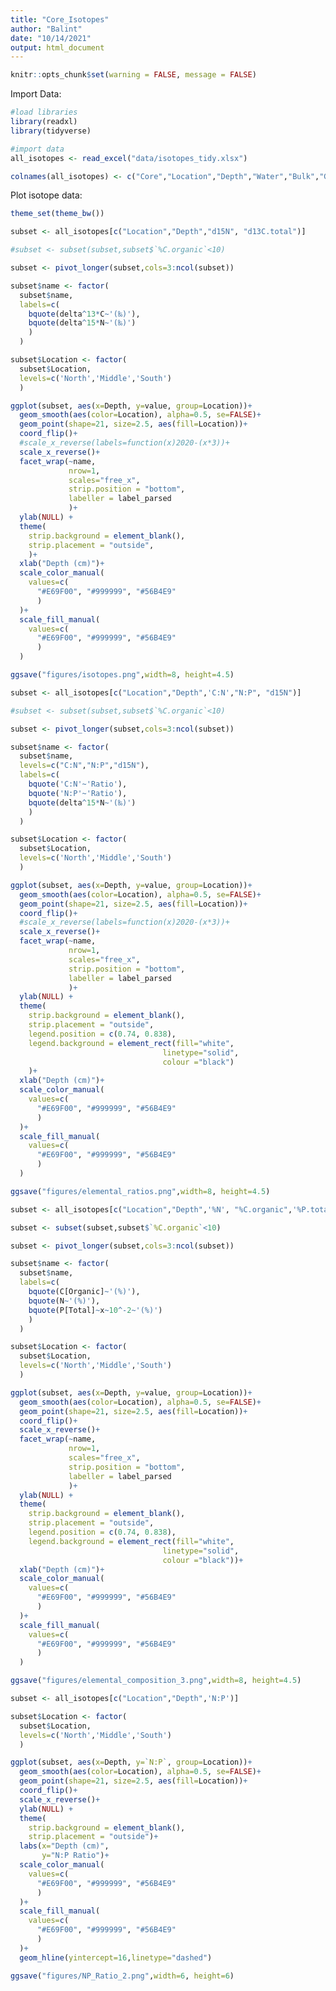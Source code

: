 ```yaml
---
title: "Core_Isotopes"
author: "Balint"
date: "10/14/2021"
output: html_document
---
```


```r
knitr::opts_chunk$set(warning = FALSE, message = FALSE)
```

Import Data:

```r
#load libraries
library(readxl)
library(tidyverse)

#import data
all_isotopes <- read_excel("data/isotopes_tidy.xlsx")

colnames(all_isotopes) <- c("Core","Location","Depth","Water","Bulk","Grainsize","d15N","%N","d13C.total","d13C.inorg","%C.total","%C.organic","%C.inorg","% inorg","C:N", '%P.total','N:P')

```

Plot isotope data:

```r
theme_set(theme_bw())

subset <- all_isotopes[c("Location","Depth","d15N", "d13C.total")]

#subset <- subset(subset,subset$`%C.organic`<10)

subset <- pivot_longer(subset,cols=3:ncol(subset))

subset$name <- factor(
  subset$name,
  labels=c(
    bquote(delta^13*C~'(‰)'),
    bquote(delta^15*N~'(‰)')
    )
  )

subset$Location <- factor(
  subset$Location,
  levels=c('North','Middle','South')
  )

ggplot(subset, aes(x=Depth, y=value, group=Location))+
  geom_smooth(aes(color=Location), alpha=0.5, se=FALSE)+
  geom_point(shape=21, size=2.5, aes(fill=Location))+
  coord_flip()+
  #scale_x_reverse(labels=function(x)2020-(x*3))+
  scale_x_reverse()+
  facet_wrap(~name,
             nrow=1,
             scales="free_x",
             strip.position = "bottom",
             labeller = label_parsed
             )+
  ylab(NULL) +
  theme(
    strip.background = element_blank(),
    strip.placement = "outside",
    )+
  xlab("Depth (cm)")+
  scale_color_manual(
    values=c(
      "#E69F00", "#999999", "#56B4E9"
      )
  )+
  scale_fill_manual(
    values=c(
      "#E69F00", "#999999", "#56B4E9"
      )
  )

ggsave("figures/isotopes.png",width=8, height=4.5)

```

```r

subset <- all_isotopes[c("Location","Depth",'C:N',"N:P", "d15N")]

#subset <- subset(subset,subset$`%C.organic`<10)

subset <- pivot_longer(subset,cols=3:ncol(subset))

subset$name <- factor(
  subset$name,
  levels=c("C:N","N:P","d15N"),
  labels=c(
    bquote('C:N'~'Ratio'),
    bquote('N:P'~'Ratio'),
    bquote(delta^15*N~'(‰)')
    )
  )

subset$Location <- factor(
  subset$Location,
  levels=c('North','Middle','South')
  )

ggplot(subset, aes(x=Depth, y=value, group=Location))+
  geom_smooth(aes(color=Location), alpha=0.5, se=FALSE)+
  geom_point(shape=21, size=2.5, aes(fill=Location))+
  coord_flip()+
  #scale_x_reverse(labels=function(x)2020-(x*3))+
  scale_x_reverse()+
  facet_wrap(~name,
             nrow=1,
             scales="free_x",
             strip.position = "bottom",
             labeller = label_parsed
             )+
  ylab(NULL) +
  theme(
    strip.background = element_blank(),
    strip.placement = "outside",
    legend.position = c(0.74, 0.838),
    legend.background = element_rect(fill="white",
                                  linetype="solid", 
                                  colour ="black")
    )+
  xlab("Depth (cm)")+
  scale_color_manual(
    values=c(
      "#E69F00", "#999999", "#56B4E9"
      )
  )+
  scale_fill_manual(
    values=c(
      "#E69F00", "#999999", "#56B4E9"
      )
  )

ggsave("figures/elemental_ratios.png",width=8, height=4.5)

```


```r

subset <- all_isotopes[c("Location","Depth",'%N', "%C.organic",'%P.total')]

subset <- subset(subset,subset$`%C.organic`<10)

subset <- pivot_longer(subset,cols=3:ncol(subset))

subset$name <- factor(
  subset$name,
  labels=c(
    bquote(C[Organic]~'(%)'),
    bquote(N~'(%)'),
    bquote(P[Total]~x~10^-2~'(%)')
    )
  )

subset$Location <- factor(
  subset$Location,
  levels=c('North','Middle','South')
  )

ggplot(subset, aes(x=Depth, y=value, group=Location))+
  geom_smooth(aes(color=Location), alpha=0.5, se=FALSE)+
  geom_point(shape=21, size=2.5, aes(fill=Location))+
  coord_flip()+
  scale_x_reverse()+
  facet_wrap(~name,
             nrow=1,
             scales="free_x",
             strip.position = "bottom",
             labeller = label_parsed
             )+
  ylab(NULL) +
  theme(
    strip.background = element_blank(),
    strip.placement = "outside",
    legend.position = c(0.74, 0.838),
    legend.background = element_rect(fill="white",
                                  linetype="solid", 
                                  colour ="black"))+
  xlab("Depth (cm)")+
  scale_color_manual(
    values=c(
      "#E69F00", "#999999", "#56B4E9"
      )
  )+
  scale_fill_manual(
    values=c(
      "#E69F00", "#999999", "#56B4E9"
      )
  )

ggsave("figures/elemental_composition_3.png",width=8, height=4.5)

```


```R

subset <- all_isotopes[c("Location","Depth",'N:P')]

subset$Location <- factor(
  subset$Location,
  levels=c('North','Middle','South')
  )

ggplot(subset, aes(x=Depth, y=`N:P`, group=Location))+
  geom_smooth(aes(color=Location), alpha=0.5, se=FALSE)+
  geom_point(shape=21, size=2.5, aes(fill=Location))+
  coord_flip()+
  scale_x_reverse()+
  ylab(NULL) +
  theme(
    strip.background = element_blank(),
    strip.placement = "outside")+
  labs(x="Depth (cm)",
       y="N:P Ratio")+
  scale_color_manual(
    values=c(
      "#E69F00", "#999999", "#56B4E9"
      )
  )+
  scale_fill_manual(
    values=c(
      "#E69F00", "#999999", "#56B4E9"
      )
  )+
  geom_hline(yintercept=16,linetype="dashed")

ggsave("figures/NP_Ratio_2.png",width=6, height=6)


```